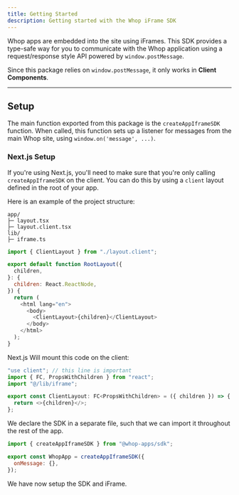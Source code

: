 ```yaml
---
title: Getting Started
description: Getting started with the Whop iFrame SDK
---
```


Whop apps are embedded into the site using iFrames. This SDK provides a type-safe way for you to communicate with the Whop application using a request/response style API powered by `window.postMessage`.

Since this package relies on `window.postMessage`, it only works in **Client Components**.

---

## Setup

The main function exported from this package is the `createAppIframeSDK` function. When called, this function sets up a listener for messages from the main Whop site, using `window.on('message', ...)`.

### Next.js Setup

If you're using Next.js, you'll need to make sure that you're only calling `createAppIframeSDK` on the client. You can do this by using a `client` layout defined in the root of your app.

Here is an example of the project structure:

```
app/
├─ layout.tsx
├─ layout.client.tsx
lib/
├─ iframe.ts
```

```javascript app/layout.tsx
import { ClientLayout } from "./layout.client";

export default function RootLayout({
  children,
}: {
  children: React.ReactNode,
}) {
  return (
    <html lang="en">
      <body>
        <ClientLayout>{children}</ClientLayout>
      </body>
    </html>
  );
}
```

Next.js Will mount this code on the client:

```javascript app/layout.client.tsx
"use client"; // this line is important
import { FC, PropsWithChildren } from "react";
import "@/lib/iframe";

export const ClientLayout: FC<PropsWithChildren> = ({ children }) => {
  return <>{children}</>;
};
```

We declare the SDK in a separate file, such that we can import it throughout the rest of the app.

```javascript lib/iframe.ts
import { createAppIframeSDK } from "@whop-apps/sdk";

export const WhopApp = createAppIframeSDK({
  onMessage: {},
});
```

<Check>We have now setup the SDK and iFrame.</Check>
